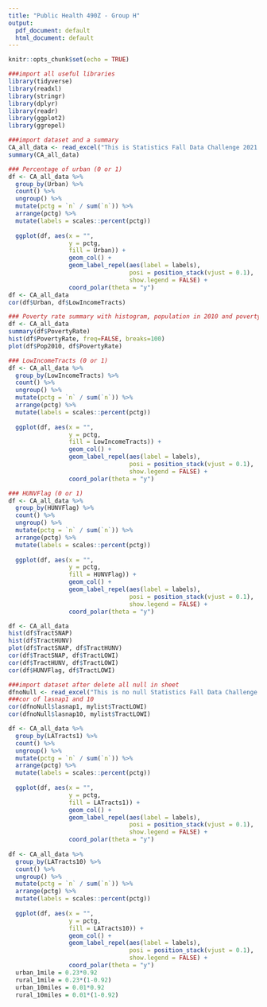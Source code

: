```yaml
---
title: "Public Health 490Z - Group H"
output:
  pdf_document: default
  html_document: default
---
```


```r
knitr::opts_chunk$set(echo = TRUE)
```

```r
###import all useful libraries 
library(tidyverse)
library(readxl)
library(stringr)
library(dplyr)
library(readr)
library(ggplot2)
library(ggrepel)
```

```r
###import dataset and a summary
CA_all_data <- read_excel("This is Statistics Fall Data Challenge 2021 Dataset_ Food Access Research Atlas Data 2019-ASAFDC 2021.xlsx", sheet = 8)
summary(CA_all_data)
```

```r
### Percentage of urban (0 or 1)
df <- CA_all_data %>%
  group_by(Urban) %>%
  count() %>%
  ungroup() %>%
  mutate(pctg = `n` / sum(`n`)) %>%
  arrange(pctg) %>%
  mutate(labels = scales::percent(pctg))
  
  ggplot(df, aes(x = "", 
                 y = pctg, 
                 fill = Urban)) + 
                 geom_col() + 
                 geom_label_repel(aes(label = labels),
                                  posi = position_stack(vjust = 0.1),
                                  show.legend = FALSE) +
                 coord_polar(theta = "y")
df <- CA_all_data
cor(df$Urban, df$LowIncomeTracts)
```

```r
### Poverty rate summary with histogram, population in 2010 and poverty rate
df <- CA_all_data
summary(df$PovertyRate)
hist(df$PovertyRate, freq=FALSE, breaks=100)
plot(df$Pop2010, df$PovertyRate)
```

```r
### LowIncomeTracts (0 or 1)
df <- CA_all_data %>%
  group_by(LowIncomeTracts) %>%
  count() %>%
  ungroup() %>%
  mutate(pctg = `n` / sum(`n`)) %>%
  arrange(pctg) %>%
  mutate(labels = scales::percent(pctg))
  
  ggplot(df, aes(x = "", 
                 y = pctg, 
                 fill = LowIncomeTracts)) + 
                 geom_col() + 
                 geom_label_repel(aes(label = labels),
                                  posi = position_stack(vjust = 0.1),
                                  show.legend = FALSE) +
                 coord_polar(theta = "y")
```

```r
### HUNVFlag (0 or 1)
df <- CA_all_data %>%
  group_by(HUNVFlag) %>%
  count() %>%
  ungroup() %>%
  mutate(pctg = `n` / sum(`n`)) %>%
  arrange(pctg) %>%
  mutate(labels = scales::percent(pctg))
  
  ggplot(df, aes(x = "", 
                 y = pctg, 
                 fill = HUNVFlag)) + 
                 geom_col() + 
                 geom_label_repel(aes(label = labels),
                                  posi = position_stack(vjust = 0.1),
                                  show.legend = FALSE) +
                 coord_polar(theta = "y")
```

```r
df <- CA_all_data
hist(df$TractSNAP)
hist(df$TractHUNV)
plot(df$TractSNAP, df$TractHUNV)
cor(df$TractSNAP, df$TractLOWI)
cor(df$TractHUNV, df$TractLOWI)
cor(df$HUNVFlag, df$TractLOWI)
```
```r
###import dataset after delete all null in sheet
dfnoNull <- read_excel("This is no null Statistics Fall Data Challenge 2021 Dataset_ Food Access Research Atlas Data 2019-ASAFDC 2021.xlsx", sheet = 8)
###cor of lasnap1 and 10
cor(dfnoNull$lasnap1, mylist$TractLOWI)
cor(dfnoNull$lasnap10, mylist$TractLOWI)
```
```r
df <- CA_all_data %>%
  group_by(LATracts1) %>%
  count() %>%
  ungroup() %>%
  mutate(pctg = `n` / sum(`n`)) %>%
  arrange(pctg) %>%
  mutate(labels = scales::percent(pctg))
  
  ggplot(df, aes(x = "", 
                 y = pctg, 
                 fill = LATracts1)) + 
                 geom_col() + 
                 geom_label_repel(aes(label = labels),
                                  posi = position_stack(vjust = 0.1),
                                  show.legend = FALSE) +
                 coord_polar(theta = "y")
  
df <- CA_all_data %>%
  group_by(LATracts10) %>%
  count() %>%
  ungroup() %>%
  mutate(pctg = `n` / sum(`n`)) %>%
  arrange(pctg) %>%
  mutate(labels = scales::percent(pctg))
  
  ggplot(df, aes(x = "", 
                 y = pctg, 
                 fill = LATracts10)) + 
                 geom_col() + 
                 geom_label_repel(aes(label = labels),
                                  posi = position_stack(vjust = 0.1),
                                  show.legend = FALSE) +
                 coord_polar(theta = "y")
  urban_1mile = 0.23*0.92
  rural_1mile = 0.23*(1-0.92)
  urban_10miles = 0.01*0.92
  rural_10miles = 0.01*(1-0.92)
```


